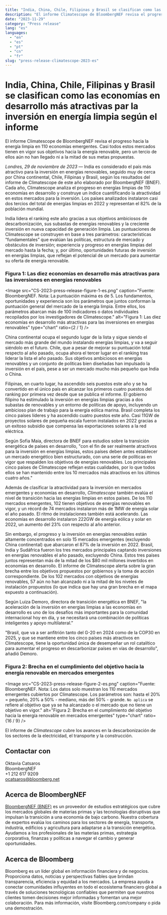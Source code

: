 ```yaml
---
title: "India, China, Chile, Filipinas y Brasil se clasifican como las economías en desarrollo más atractivas par la inversión en energía limpia según el informe"
description: "El informe Climatescope de BloombergNEF revisa el progreso hacia la energía limpia en 110 economías emergentes"
date: "2023-11-29"
category: "Press release"
lang: "es"
languages:
  - "en"
  - "es"
  - "pt"
  - "cn"
  - "fr"
slug: "press-release-climatescope-2023-es"
---
```


# India, China, Chile, Filipinas y Brasil se clasifican como las economías en desarrollo más atractivas par la inversión en energía limpia según el informe

El informe Climatescope de BloombergNEF revisa el progreso hacia la energía limpia en 110 economías emergentes. Casi todos estos mercados tienen en vigor sus objetivos hacia la energía renovable, pero un tercio de ellos aún no han llegado ni a la mitad de sus metas propuestas.

_Londres, 29 de noviembre de 2023_ — India es considerado el país más atractivo para la inversión en energías renovables, seguido muy de cerca por China continental, Chile, Filipinas y Brasil, según los resultados del informe de Climatescope de este año elaborado por BloombergNEF (BNEF). Cada año, Climatescope analiza el progreso en energías limpias de 110 economías en desarrollo y construye un índice cuantificando la atractividad en estos mercados para la inversión. Los países analizados instalaron casi dos tercios del total de energías limpias en 2022 y representan el 82% de la población mundial.

India lidera el ranking este año gracias a sus objetivos ambiciosos de descarbonización, sus subastas de energías renovables y la creciente inversión en nueva capacidad de generación limpia. Las puntuaciones de Climatescope se construyen en base a tres parámetros: características “fundamentales” que evalúan las políticas, estructura de mercado y obstáculos de inversión; experiencia y progreso en energías limpias del mercado hasta la fecha; y, por último, oportunidades futuras de inversión en energías limpias, que reflejan el potencial de un mercado para aumentar su oferta de energía renovable.

### Figura 1: Las diez economías en desarrollo más atractivas para las inversiones en energías renovables

<Image
  src="CS-2023-press-release-figure-1-es.png"
  caption="Fuente: BloombergNEF. Nota: La puntuación máxima es de 5. Los fundamentos, oportunidades y experiencia son los parámetros que juntos conforman la puntuación general del mercado de la energía limpia. Entre ellos, los parámetros abarcan más de 100 indicadores o datos individuales recopilados por los investigadores de Climatescope."
  alt="Figura 1: Las diez economías en desarrollo más atractivas para las inversiones en energías renovables"
  type="chart"
  ratio={2 / 1}
/>

China continental ocupa el segundo lugar de la lista y sigue siendo el mercado más grande del mundo instalando energías limpias, y va a seguir siéndolo en el futuro. Chile, que a pesar de mejorar su puntuación total respecto al año pasado, ocupa ahora el tercer lugar en el ranking tras liderar la lista el año pasado. Sus objetivos ambiciosos en energías renovables y un conjunto de políticas bien diseñadas han impulsado la inversión en el país, pese a ser un mercado mucho más pequeño que India o China.

Filipinas, en cuarto lugar, ha ascendido seis puestos este año y se ha convertido en el único país en alcanzar los primeros cuatro puestos del ranking por primera vez desde que se publica el informe. El gobierno filipino ha estimulado la inversión en energías limpias gracias a dos subastas de renovables y un entorno de políticas de apoyo, incluyendo un ambicioso plan de trabajo para la energía eólica marina. Brasil completa los cinco países líderes y ha ascendido cuatro puestos este año. Casi 11GW de proyectos solares de pequeña escala fueron instalados en 2022 gracias a un exitoso subsidio que compensa las exportaciones solares a la red eléctrica.

Según Sofia Maia, directora de BNEF para estudios sobre la transición energética de países en desarrollo, "con el fin de ser realmente atractivos para la inversión en energías limpias, estos países deben antes establecer un mercado energético bien estructurado, con una serie de políticas en vigor que respalden los objetivos de energías renovables. Los principales cinco países de Climatescope reflejan estas cualidades, por lo que todos ellos se han mantenido entre los 10 mercados más atractivos en los últimos cuatro años."

Además de clasificar la atractividad para la inversión en mercados emergentes y economías en desarrollo, _Climatescope_ también evalúa el nivel de transición hacia las energías limpias en estos países. De los 110 mercados emergentes, 102 tienen objetivos de energías renovables en vigor, y un récord de 74 mercados instalaron más de 1MW de energía solar el año pasado. El ritmo de instalaciones también está acelerando. Las economías en desarrollo instalaron 222GW de energía eólica y solar en 2022, un aumento del 23% con respecto al año anterior.

Sin embargo, el progreso y la inversión en energías renovables están altamente concentrados en solo 15 mercados emergentes (excluyendo China continental) que abarcaron el 87% de la inversión en 2022. Brasil, India y Sudáfrica fueron los tres mercados principales captando inversiones en energías renovables el año pasado, excluyendo China. Estos tres países juntos representan más de la mitad de los $80 mil millones invertidos en economías en desarrollo. El informe de Climatescope alerta sobre la gran brecha entre los objetivos propuestos por gobiernos y la toma de acción correspondiente. De los 102 mercados con objetivos de energías renovables, 57 aún no han alcanzado ni a la mitad de los niveles de instalación propuestos (lo que indica que hay una gran brecha en el mapa expuesto a continuación).

Según Luiza Demoro, directora de transición energética en BNEF, "la aceleración de la inversión en energías limpias a las economías en desarrollo es uno de los desafíos más importantes para la comunidad internacional hoy en día, y se necesitará una combinación de políticas inteligentes y apoyo multilateral.”

"Brasil, que va a ser anfitrión tanto del G-20 en 2024 como de la COP30 en 2025, y que se mantiene entre los cinco países más atractivos en Climatescope, tiene la oportunidad única de desempeñar un rol catalítico para aumentar el progreso en descarbonizar países en vías de desarrollo", añadió Demoro.

### Figura 2: Brecha en el cumplimiento del objetivo hacia la energía renovable en mercados emergentes

<Image
  src="CS-2023-press-release-figure-2-es.png"
  caption="Fuente: BloombergNEF. Nota: Los datos solo muestran los 110 mercados emergentes cubiertos por Climatescope. Los parámetros son: hasta el 20% = pequeño, 20% a 50% - mediano, más del 50% - grande. `No aplica` se refiere al objetivo que ya se ha alcanzado o el mercado que no tiene un objetivo en vigor."
  alt="Figura 2: Brecha en el cumplimiento del objetivo hacia la energía renovable en mercados emergentes"
  type="chart"
  ratio={16 / 9}
/>

El informe de _Climatescope_ cubre los avances en la descarbonización de los sectores de la electricidad, el transporte y la construcción.

## Contactar con

Oktavia Catsaros <br />
BloombergNEF <br />
+1 212 617 9209 <br />
[ocatsaros@bloomberg.net](mailto:ocatsaros@bloomberg.net)

## Acerca de BloombergNEF

[BloombergNEF (BNEF)](https://about.bnef.com/) es un proveedor de estudios estratégicos que cubre los mercados globales de materias primas y las tecnologías disruptivas que impulsan la transición a una economía de bajo carbono. Nuestra cobertura de expertos evalúa los caminos para los sectores de energía, transporte, industria, edificios y agricultura para adaptarse a la transición energética. Ayudamos a los profesionales de las materias primas, estrategia corporativa, finanzas y políticas a navegar el cambio y generar oportunidades.

## Acerca de Bloomberg

Bloomberg es un líder global en información financiera y de negocios. Proporciona datos, noticias y perspectivas fiables que brindan transparencia, eficiencia y equidad a los mercados. La empresa ayuda a conectar comunidades influyentes en todo el ecosistema financiero global a través de soluciones tecnológicas confiables que permiten que nuestros clientes tomen decisiones mejor informadas y fomentan una mejor colaboración. Para más información, visite Bloomberg.com/company o pida una demostración.
